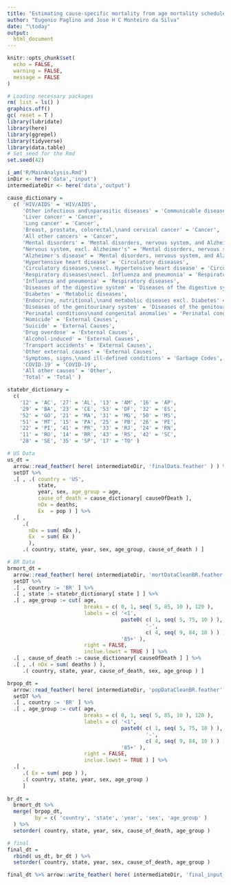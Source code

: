 ```yaml
---
title: "Estimating cause-specific mortality from age mortality schedules"
author: "Eugenio Paglino and Jose H C Monteiro da Silva"
date: "\today"
output:
  html_document
---
```


```r
knitr::opts_chunk$set(
  echo = FALSE,
  warning = FALSE,
  message = FALSE
)
```

```r
# Loading necessary packages
rm( list = ls() )
graphics.off()
gc( reset = T )
library(lubridate)
library(here)
library(ggrepel)
library(tidyverse)
library(data.table)
# Set seed for the Rmd
set.seed(42)
```

```r
i_am('R/MainAnalysis.Rmd')
inDir <- here('data','input')
intermediateDir <- here('data','output')
```
```r

cause_dictionary = 
  c( 'HIV/AIDS' = 'HIV/AIDS',
     'Other infectious and\nparasitic diseases' = 'Communicable diseases',
     'Liver cancer' = 'Cancer',
     'Lung cancer' = 'Cancer',
     'Breast, prostate, colorectal,\nand cervical cancer' = 'Cancer',
     'All other cancers' = 'Cancer',
     'Mental disorders' = 'Mental disorders, nervous system, and Alzheimer',
     "Nervous system, excl. Alzheimer's" = 'Mental disorders, nervous system, and Alzheimer',
     "Alzheimer's disease" = 'Mental disorders, nervous system, and Alzheimer',
     'Hypertensive heart disease' = 'Circulatory diseases',
     'Circulatory diseases,\nexcl. Hypertensive heart disease' = 'Circulatory diseases',
     'Respiratory diseases\nexcl. Influenza and pneumonia' = 'Respiratory diseases',
     'Influenza and pneumonia' = 'Respiratory diseases',
     'Diseases of the digestive system' = 'Diseases of the digestive system',
     'Diabetes' = 'Metabolic diseases',
     'Endocrine, nutritional,\nand metabolic diseases excl. Diabetes' = 'Metabolic diseases',
     'Diseases of the genitourinary system' = 'Diseases of the genitourinary system',
     'Perinatal conditions\nand congenital anomalies' = 'Perinatal conditions\nand congenital anomalies',
     'Homicide' = 'External Causes',
     'Suicide' = 'External Causes',
     'Drug overdose' = 'External Causes',
     'Alcohol-induced' = 'External Causes',
     'Transport accidents' = 'External Causes',
     'Other external causes' = 'External Causes',
     'Symptoms, signs,\nand ill-defined conditions' = 'Garbage Codes',
     'COVID-19' = 'COVID-19',
     'All other causes' = 'Other',
     'Total' = 'Total' )

statebr_dictionary = 
  c( 
    '12' = 'AC', '27' = 'AL', '13' = 'AM', '16' = 'AP', 
    '29' = 'BA', '23' = 'CE', '53' = 'DF', '32' = 'ES', 
    '52' = 'GO', '21' = 'MA', '31' = 'MG', '50' = 'MS', 
    '51' = 'MT', '15' = 'PA', '25' = 'PB', '26' = 'PE', 
    '22' = 'PI', '41' = 'PR', '33' = 'RJ', '24' = 'RN', 
    '11' = 'RO', '14' = 'RR', '43' = 'RS', '42' = 'SC', 
    '28' = 'SE', '35' = 'SP', '17' = 'TO' ) 

```

```r

# US Data
us_dt = 
  arrow::read_feather( here( intermediateDir, 'finalData.feather' ) ) %>%
  setDT %>%
  .[ , .( country = 'US',
          state,
          year, sex, age_group = age, 
          cause_of_death = cause_dictionary[ causeOfDeath ],
          nDx = deaths,
          Ex  = pop ) ] %>%
  .[ , 
     .(
       nDx = sum( nDx ),
       Ex  = sum( Ex )
       ),
     .( country, state, year, sex, age_group, cause_of_death ) ]

# BR Data
brmort_dt = 
  arrow::read_feather( here( intermediateDir, 'mortDataCleanBR.feather' ) ) %>%
  setDT %>%
  .[ , country := 'BR' ] %>%
  .[ , state := statebr_dictionary[ state ] ] %>%
  .[ , age_group := cut( age,
                         breaks = c( 0, 1, seq( 5, 85, 10 ), 120 ),
                         labels = c( '<1', 
                                     paste0( c( 1, seq( 5, 75, 10 ) ),
                                             '-',
                                             c( 4, seq( 9, 84, 10 ) ) ),
                                     '85+' ),
                         right = FALSE,
                         inclue.lowst = TRUE ) ] %>%
  .[ , cause_of_death := cause_dictionary[ causeOfDeath ] ] %>%
  .[ , .( nDx = sum( deaths ) ),
     .( country, state, year, cause_of_death, sex, age_group ) ]

brpop_dt = 
  arrow::read_feather( here( intermediateDir, 'popDataCleanBR.feather' ) ) %>%
  setDT %>%
  .[ , country := 'BR' ] %>%
  .[ , age_group := cut( age,
                         breaks = c( 0, 1, seq( 5, 85, 10 ), 120 ),
                         labels = c( '<1', 
                                     paste0( c( 1, seq( 5, 75, 10 ) ),
                                             '-',
                                             c( 4, seq( 9, 84, 10 ) ) ),
                                     '85+' ),
                         right = FALSE,
                         inclue.lowst = TRUE ) ] %>%
  .[ , 
     .( Ex = sum( pop ) ),
     .( country, state, year, sex, age_group ) 
     ]
  
br_dt = 
  brmort_dt %>%
  merge( brpop_dt,
         by = c( 'country', 'state', 'year', 'sex', 'age_group' )
  ) %>%
  setorder( country, state, year, sex, cause_of_death, age_group )

# final
final_dt =
  rbind( us_dt, br_dt ) %>%
  setorder( country, state, year, sex, cause_of_death, age_group )

final_dt %>% arrow::write_feather( here( intermediateDir, 'final_input_clean.feather' ) ) 
```
